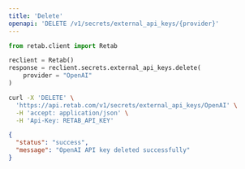 ```yaml
---
title: 'Delete'
openapi: 'DELETE /v1/secrets/external_api_keys/{provider}'
---
```


<RequestExample>

```python python
from retab.client import Retab

reclient = Retab()
response = reclient.secrets.external_api_keys.delete(
    provider = "OpenAI"
)
```


```bash curl
curl -X 'DELETE' \
  'https://api.retab.com/v1/secrets/external_api_keys/OpenAI' \
  -H 'accept: application/json' \
  -H 'Api-Key: RETAB_API_KEY'
```


</RequestExample>


<ResponseExample>

```json 200
{
  "status": "success",
  "message": "OpenAI API key deleted successfully"
}
```



</ResponseExample>
